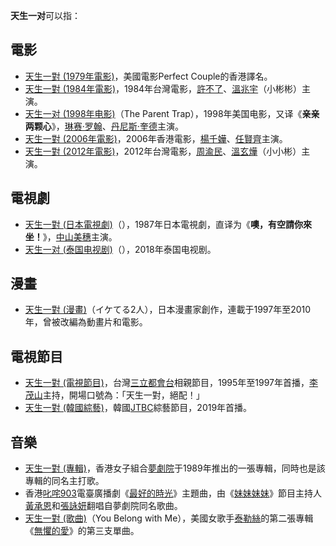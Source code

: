 {{not|天声一队}}
'''天生一对'''可以指：
==電影==
* [[天生一對_(1979年電影)|天生一對 (1979年電影)]]，美國電影Perfect Couple的香港譯名。
* [[天生一對_(1984年電影)|天生一對 (1984年電影)]]，1984年台灣電影，[[許不了|許不了]]、[[溫兆宇|溫兆宇]]（小彬彬）主演。
* [[天生一对_(1998年电影)|天生一对 (1998年电影)]]（The Parent Trap），1998年美国电影，又译《'''亲亲两颗心'''》，[[琳赛·罗翰|琳赛·罗翰]]、[[丹尼斯·奎德|丹尼斯·奎德]]主演。
* [[天生一對_(2006年電影)|天生一對 (2006年電影)]]，2006年香港電影，[[楊千嬅|楊千嬅]]、[[任賢齊|任賢齊]]主演。
* [[天生一對_(2012年電影)|天生一對 (2012年電影)]]，2012年台灣電影，[[周渝民|周渝民]]、[[溫玄燁|溫玄燁]]（小小彬）主演。

==電視劇==
* [[天生一對_(日本電視劇)|天生一對 (日本電視劇)]]（{{lang|ja|おヒマなら来てよネ!}}），1987年日本電視劇，直译为《'''噢，有空請你來坐！'''》，[[中山美穗|中山美穗]]主演。
* [[天生一对_(泰国电视剧)|天生一对 (泰国电视剧)]]（{{lang|th|บุพเพสันนิวาส}}），2018年泰国电视剧。

==漫畫==
* [[天生一對_(漫畫)|天生一對 (漫畫)]]（イケてる2人），日本漫畫家{{Link-ja|佐野隆|佐野タカシ}}創作，連載于1997年至2010年，曾被改編為動畫片和電影。

==電視節目==
* [[天生一對_(電視節目)|天生一對 (電視節目)]]，台灣[[三立都會台|三立都會台]]相親節目，1995年至1997年首播，[[李茂山|李茂山]]主持，開場口號為：「天生一對，絕配！」
* [[天生一對_(韓國綜藝)|天生一對 (韓國綜藝)]]，韓國[[JTBC|JTBC]]綜藝節目，2019年首播。

==音樂==
* [[天生一對_(專輯)|天生一對 (專輯)]]，香港女子組合[[夢劇院_(香港)|夢劇院]]于1989年推出的一張專輯，同時也是該專輯的同名主打歌。
* 香港[[叱咤903|叱咤903]]電臺廣播劇《[[最好的時光_(廣播劇)|最好的時光]]》主題曲，由《[[妹妹妹妹|妹妹妹妹]]》節目主持人[[黃承恩|黃承恩]]和[[張詠妍|張詠妍]]翻唱自夢劇院同名歌曲。
* [[天生一對_(歌曲)|天生一對 (歌曲)]]（You Belong with Me），美國女歌手[[泰勒絲|泰勒絲]]的第二張專輯《[[無懼的愛|無懼的愛]]》的第三支單曲。

{{disambig|Cat=四字作品消歧義|T天}}